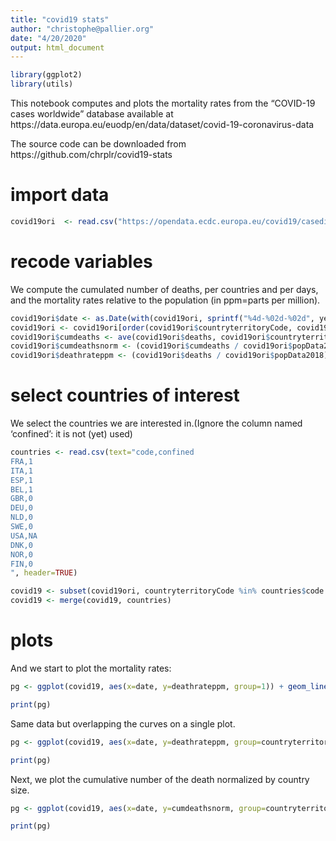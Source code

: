 ```yaml
---
title: "covid19 stats"
author: "christophe@pallier.org"
date: "4/20/2020"
output: html_document
---
```



```r
library(ggplot2)
library(utils)
```


This notebook computes and plots the mortality rates from the "COVID-19 cases worldwide" database available at https://data.europa.eu/euodp/en/data/dataset/covid-19-coronavirus-data


The source code can be downloaded from https://github.com/chrplr/covid19-stats 

# import data

```r
covid19ori  <- read.csv("https://opendata.ecdc.europa.eu/covid19/casedistribution/csv", na.strings = "", fileEncoding = "UTF-8-BOM")
```

# recode variables

We compute the cumulated number of deaths, per countries and per days, and the mortality rates relative to the population (in ppm=parts per million).

```r
covid19ori$date <- as.Date(with(covid19ori, sprintf("%4d-%02d-%02d", year, month, day)))
covid19ori <- covid19ori[order(covid19ori$countryterritoryCode, covid19ori$date),]
covid19ori$cumdeaths <- ave(covid19ori$deaths, covid19ori$countryterritoryCode, FUN=cumsum)
covid19ori$cumdeathsnorm <- (covid19ori$cumdeaths / covid19ori$popData2018) * 1e6
covid19ori$deathrateppm <- (covid19ori$deaths / covid19ori$popData2018) * 1e6
```


# select countries of interest

We select the countries we are interested in.(Ignore the column named 'confined': it is not (yet) used)

```r
countries <- read.csv(text="code,confined
FRA,1
ITA,1 
ESP,1
BEL,1
GBR,0
DEU,0
NLD,0
SWE,0
USA,NA
DNK,0
NOR,0
FIN,0
", header=TRUE)

covid19 <- subset(covid19ori, countryterritoryCode %in% countries$code & month %in% c(3,4))  # keep only March/April
covid19 <- merge(covid19, countries)

```

# plots

And we start to plot the mortality rates:

```r

pg <- ggplot(covid19, aes(x=date, y=deathrateppm, group=1)) + geom_line() + geom_point(size=.5) + geom_smooth() + ggtitle("Mortality rates (ppm) by country") + facet_wrap(~countryterritoryCode) + coord_fixed(ratio=1)

print(pg)


```

Same data but overlapping the curves on a single plot. 

```r
pg <- ggplot(covid19, aes(x=date, y=deathrateppm, group=countryterritoryCode, color=countryterritoryCode)) + geom_line(size=1) + geom_point(size=.5) + ggtitle('Mortality rate (ppm) by countries') + coord_fixed(ratio=1) + theme(panel.background = element_rect(fill = "lightgray", size = 2, linetype = "solid"))

print(pg)
```


Next, we plot the cumulative number of the death normalized by country size. 

```r
pg <- ggplot(covid19, aes(x=date, y=cumdeathsnorm, group=countryterritoryCode, color=countryterritoryCode)) + geom_line(size=1) + geom_point(size=.5) + ggtitle('Cumulated deaths (ppm) by countries') + coord_fixed(ratio=0.1) + theme(panel.background = element_rect(fill = "lightgray",size = 2, linetype = "solid"))

print(pg)
```
